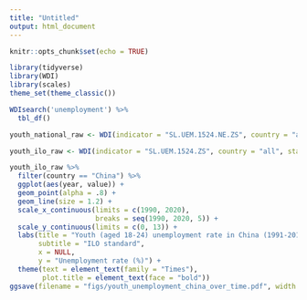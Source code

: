 ```yaml
---
title: "Untitled"
output: html_document
---
```


```r
knitr::opts_chunk$set(echo = TRUE)
```

```r
library(tidyverse)
library(WDI)
library(scales)
theme_set(theme_classic())

WDIsearch('unemployment') %>% 
  tbl_df()

```


```r
youth_national_raw <- WDI(indicator = "SL.UEM.1524.NE.ZS", country = "all", start = 1960, end = 2020) %>% rename("value" = "SL.UEM.1524.NE.ZS")

youth_ilo_raw <- WDI(indicator = "SL.UEM.1524.ZS", country = "all", start = 1960, end = 2020) %>% rename("value" = "SL.UEM.1524.ZS")
```


```r
youth_ilo_raw %>% 
  filter(country == "China") %>% 
  ggplot(aes(year, value)) +
  geom_point(alpha = .8) +
  geom_line(size = 1.2) +
  scale_x_continuous(limits = c(1990, 2020), 
                     breaks = seq(1990, 2020, 5)) +
  scale_y_continuous(limits = c(0, 13)) +
  labs(title = "Youth (aged 18-24) unemployment rate in China (1991-2019)", 
       subtitle = "ILO standard", 
       x = NULL, 
       y = "Unemployment rate (%)") +
  theme(text = element_text(family = "Times"), 
        plot.title = element_text(face = "bold"))
ggsave(filename = "figs/youth_unemployment_china_over_time.pdf", width = 8, height = 5)
```


